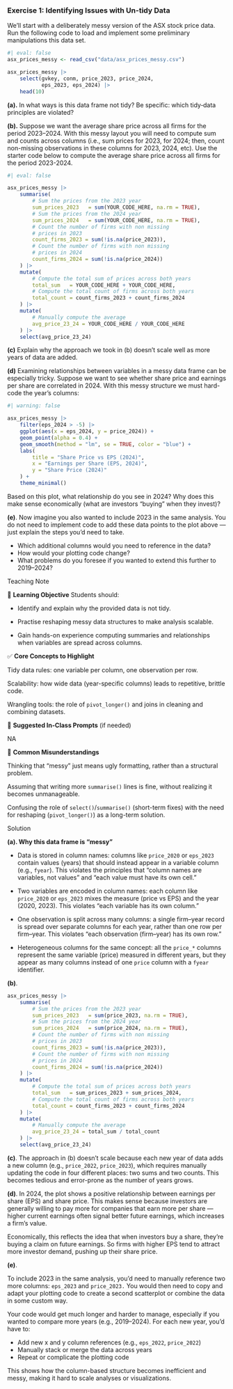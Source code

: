 <!-- question-type: prepare -->
### Exercise 1: Identifying Issues with Un-tidy Data

We'll start with a deliberately messy version of the ASX stock price data. Run the following code to load and implement some preliminary manipulations this data set.

```r
#| eval: false
asx_prices_messy <- read_csv("data/asx_prices_messy.csv")
```

```r
asx_prices_messy |> 
    select(gvkey, conm, price_2023, price_2024, 
           eps_2023, eps_2024) |>
    head(10)
```

**(a).** In what ways is this data frame not tidy? Be specific: which tidy‑data principles are violated?

**(b).** Suppose we want the average share price across all firms for the period 2023–2024. With this messy layout you will need to compute sum and counts across columns (i.e., sum prices for 2023, for 2024; then, count non-missing observations in these columns for 2023, 2024, etc). Use the starter code below to compute the average share price across all firms for the period 2023-2024.

```r
#| eval: false

asx_prices_messy |>
    summarise(
        # Sum the prices from the 2023 year
        sum_prices_2023   = sum(YOUR_CODE_HERE, na.rm = TRUE),
        # Sum the prices from the 2024 year
        sum_prices_2024   = sum(YOUR_CODE_HERE, na.rm = TRUE),
        # Count the number of firms with non missing
        # prices in 2023
        count_firms_2023 = sum(!is.na(price_2023)),
        # Count the number of firms with non missing
        # prices in 2024
        count_firms_2024 = sum(!is.na(price_2024))
    ) |>
    mutate(
        # Compute the total sum of prices across both years
        total_sum   = YOUR_CODE_HERE + YOUR_CODE_HERE,
        # Compute the total count of firms across both years
        total_count = count_firms_2023 + count_firms_2024
    ) |>
    mutate(
        # Manually compute the average
        avg_price_23_24 = YOUR_CODE_HERE / YOUR_CODE_HERE
    ) |> 
    select(avg_price_23_24)
```

**(c)** Explain why the approach we took in (b) doesn't scale well as more years of data are added.

**(d)** Examining relationships between variables in a messy data frame can be especially tricky. Suppose we want to see whether share price and earnings per share are correlated in 2024. With this messy structure we must hard-code the year's columns:

```r
#| warning: false

asx_prices_messy |>
    filter(eps_2024 > -5) |>
    ggplot(aes(x = eps_2024, y = price_2024)) +
    geom_point(alpha = 0.4) +
    geom_smooth(method = "lm", se = TRUE, color = "blue") +
    labs(
        title = "Share Price vs EPS (2024)",
        x = "Earnings per Share (EPS, 2024)",
        y = "Share Price (2024)"
    ) +
    theme_minimal()
```

Based on this plot, what relationship do you see in 2024?
Why does this make sense economically (what are investors "buying" when they invest)?

**(e)**. Now imagine you also wanted to include 2023 in the same analysis. You do not need to implement code to add these data points to the plot above — just explain the steps you'd need to take.

* Which additional columns would you need to reference in the data?
* How would your plotting code change?
* What problems do you foresee if you wanted to extend this further to 2019–2024?



<!-- BEGIN PROFILE:r-teaching-guide -->
::: {.content-visible when-profile="r-teaching-guide"}

::: {.teaching-block}

::: {.teaching-block-header}
Teaching Note
:::

::: {.teaching-block-body}

🎯 **Learning Objective** 
Students should:

- Identify and explain why the provided data is not tidy.

- Practise reshaping messy data structures to make analysis scalable.

- Gain hands-on experience computing summaries and relationships when variables are spread across columns.

✅   **Core Concepts to Highlight**

Tidy data rules: one variable per column, one observation per row.

Scalability: how wide data (year-specific columns) leads to repetitive, brittle code.

Wrangling tools: the role of `pivot_longer()` and joins in cleaning and combining datasets.


💬 **Suggested In-Class Prompts** (if needed)

NA

📌 **Common Misunderstandings**

Thinking that “messy” just means ugly formatting, rather than a structural problem.

Assuming that writing more `summarise()` lines is fine, without realizing it becomes unmanageable.

Confusing the role of `select()`/`summarise()` (short-term fixes) with the need for reshaping (`pivot_longer()`) as a long-term solution.

:::

:::

:::
<!-- END PROFILE:r-teaching-guide -->

<!-- BEGIN PROFILE:r-solutions -->
::: {.content-visible when-profile="r-solutions" when-profile="r-teaching-guide"}

::: {.solution-block}

::: {.solution-block-header}
Solution
:::

::: {.solution-block-body}

**(a). Why this data frame is “messy”**

- Data is stored in column names: columns like `price_2020` or `eps_2023` contain values (years) that should instead appear in a variable column (e.g., `fyear`). This violates the principles that “column names are variables, not values” and "each value must have its own cell."

- Two variables are encoded in column names: each column like `price_2020` or `eps_2023` mixes the measure (price vs EPS) and the year (2020, 2023). This violates “each variable has its own column.”

- One observation is split across many columns: a single firm–year record is spread over separate columns for each year, rather than one row per firm–year. This violates “each observation (firm–year) has its own row.”

- Heterogeneous columns for the same concept: all the `price_*` columns represent the same variable (price) measured in different years, but they appear as many columns instead of one `price` column with a `fyear` identifier.

**(b)**.

```r
asx_prices_messy |>
    summarise(
        # Sum the prices from the 2023 year
        sum_prices_2023   = sum(price_2023, na.rm = TRUE),
        # Sum the prices from the 2024 year
        sum_prices_2024   = sum(price_2024, na.rm = TRUE),
        # Count the number of firms with non missing
        # prices in 2023
        count_firms_2023 = sum(!is.na(price_2023)),
        # Count the number of firms with non missing
        # prices in 2024
        count_firms_2024 = sum(!is.na(price_2024))
    ) |>
    mutate(
        # Compute the total sum of prices across both years
        total_sum   = sum_prices_2023 + sum_prices_2024,
        # Compute the total count of firms across both years
        total_count = count_firms_2023 + count_firms_2024
    ) |>
    mutate(
        # Manually compute the average
        avg_price_23_24 = total_sum / total_count
    ) |> 
    select(avg_price_23_24)
```

**(c)**.
The approach in (b) doesn't scale because each new year of data adds a new column (e.g., `price_2022`, `price_2023`), which requires manually updating the code in four different places: two sums and two counts. This becomes tedious and error-prone as the number of years grows.


**(d)**. 
In 2024, the plot shows a positive relationship between earnings per share (EPS) and share price. This makes sense because investors are generally willing to pay more for companies that earn more per share — higher current earnings often signal better future earnings, which increases a firm’s value.

Economically, this reflects the idea that when investors buy a share, they’re buying a claim on future earnings. So firms with higher EPS tend to attract more investor demand, pushing up their share price.

**(e)**. 

To include 2023 in the same analysis, you'd need to manually reference two more columns: `eps_2023` and `price_2023.` You would then need to copy and adapt your plotting code to create a second scatterplot or combine the data in some custom way.

Your code would get much longer and harder to manage, especially if you wanted to compare more years (e.g., 2019–2024). For each new year, you'd have to:

* Add new x and y column references (e.g., `eps_2022`, `price_2022`)
* Manually stack or merge the data across years
* Repeat or complicate the plotting code

This shows how the column-based structure becomes inefficient and messy, making it hard to scale analyses or visualizations.
:::

:::

:::
<!-- END PROFILE:r-solutions -->
